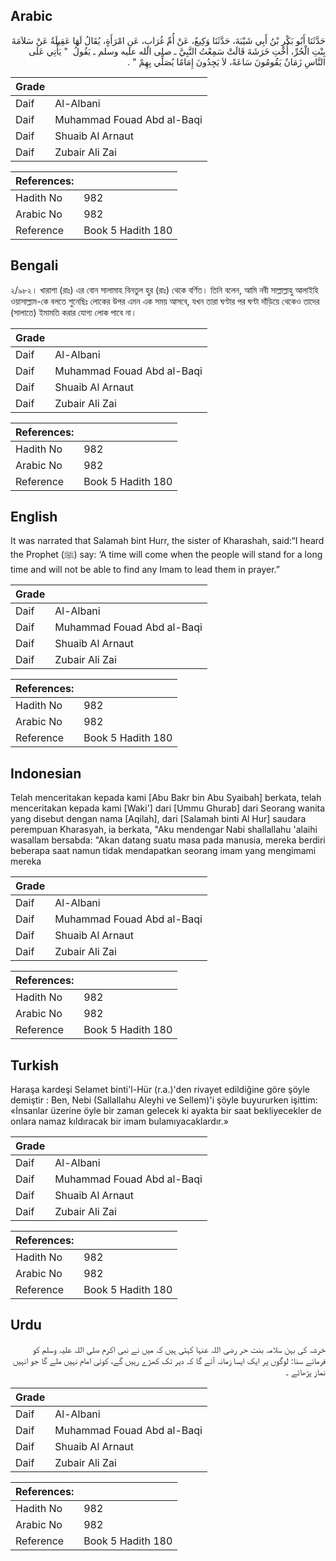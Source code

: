 ## Arabic


<div dir="rtl" lang="ar" style={{fontSize:'larger',backgroundColor:'#f8f9fa',padding:20}}>
حَدَّثَنَا أَبُو بَكْرِ بْنُ أَبِي شَيْبَةَ، حَدَّثَنَا وَكِيعٌ، عَنْ أُمِّ غُرَابٍ، عَنِ امْرَأَةٍ، يُقَالُ لَهَا عَقِيلَةُ عَنْ سَلاَمَةَ بِنْتِ الْحُرِّ، أُخْتِ خَرَشَةَ قَالَتْ سَمِعْتُ النَّبِيَّ ـ صلى الله عليه وسلم ـ يَقُولُ ‏ "‏ يَأْتِي عَلَى النَّاسِ زَمَانٌ يَقُومُونَ سَاعَةً، لاَ يَجِدُونَ إِمَامًا يُصَلِّي بِهِمْ ‏"‏ ‏.‏
</div>
<div style={{backgroundColor:'#f8f9fa',padding:20, marginBottom: 10}}><table> <thead> <tr> <th>Grade</th> <th></th> </tr> </thead> <tbody> <tr><td>Daif</td><td>Al-Albani</td></tr><tr><td>Daif</td><td>Muhammad Fouad Abd al-Baqi</td></tr><tr><td>Daif</td><td>Shuaib Al Arnaut</td></tr><tr><td>Daif</td><td>Zubair Ali Zai</td></tr></tbody></table><table> <thead> <tr> <th>References:</th> <th></th> </tr> </thead> <tbody><tr><td>Hadith No</td><td>982</td></tr><tr><td>Arabic No</td><td>982</td></tr><tr><td>Reference</td><td>Book 5 Hadith 180</td></tr></tbody></table></div>

## Bengali


<div dir="ltr" lang="bn" style={{fontSize:'larger',backgroundColor:'#f8f9fa',padding:20}}>
২/৯৮২। খারাশা (রাঃ) এর বোন সালামাহ বিনতুল হুর (রাঃ) থেকে বর্ণিত। তিনি বলেন, আমি নবী সাল্লাল্লাহু আলাইহি ওয়াসাল্লাম-কে বলতে শুনেছিঃ লোকের উপর এমন এক সময় আসবে, যখন তারা ঘণ্টার পর ঘণ্টা দাঁড়িয়ে থেকেও তাদের (সালাতে) ইমামতি করার যোগ্য লোক পাবে না।
</div>
<div style={{backgroundColor:'#f8f9fa',padding:20, marginBottom: 10}}><table> <thead> <tr> <th>Grade</th> <th></th> </tr> </thead> <tbody> <tr><td>Daif</td><td>Al-Albani</td></tr><tr><td>Daif</td><td>Muhammad Fouad Abd al-Baqi</td></tr><tr><td>Daif</td><td>Shuaib Al Arnaut</td></tr><tr><td>Daif</td><td>Zubair Ali Zai</td></tr></tbody></table><table> <thead> <tr> <th>References:</th> <th></th> </tr> </thead> <tbody><tr><td>Hadith No</td><td>982</td></tr><tr><td>Arabic No</td><td>982</td></tr><tr><td>Reference</td><td>Book 5 Hadith 180</td></tr></tbody></table></div>

## English


<div dir="ltr" lang="en" style={{fontSize:'larger',backgroundColor:'#f8f9fa',padding:20}}>
It was narrated that Salamah bint Hurr, the sister of Kharashah, said:“I heard the Prophet (ﷺ) say: ‘A time will come when the people will stand for a long time and will not be able to find any Imam to lead them in prayer.”
</div>
<div style={{backgroundColor:'#f8f9fa',padding:20, marginBottom: 10}}><table> <thead> <tr> <th>Grade</th> <th></th> </tr> </thead> <tbody> <tr><td>Daif</td><td>Al-Albani</td></tr><tr><td>Daif</td><td>Muhammad Fouad Abd al-Baqi</td></tr><tr><td>Daif</td><td>Shuaib Al Arnaut</td></tr><tr><td>Daif</td><td>Zubair Ali Zai</td></tr></tbody></table><table> <thead> <tr> <th>References:</th> <th></th> </tr> </thead> <tbody><tr><td>Hadith No</td><td>982</td></tr><tr><td>Arabic No</td><td>982</td></tr><tr><td>Reference</td><td>Book 5 Hadith 180</td></tr></tbody></table></div>

## Indonesian


<div dir="ltr" lang="id" style={{fontSize:'larger',backgroundColor:'#f8f9fa',padding:20}}>
Telah menceritakan kepada kami [Abu Bakr bin Abu Syaibah] berkata, telah menceritakan kepada kami [Waki'] dari [Ummu Ghurab] dari Seorang wanita yang disebut dengan nama [Aqilah], dari [Salamah binti Al Hur] saudara perempuan Kharasyah, ia berkata, "Aku mendengar Nabi shallallahu 'alaihi wasallam bersabda: "Akan datang suatu masa pada manusia, mereka berdiri beberapa saat namun tidak mendapatkan seorang imam yang mengimami mereka
</div>
<div style={{backgroundColor:'#f8f9fa',padding:20, marginBottom: 10}}><table> <thead> <tr> <th>Grade</th> <th></th> </tr> </thead> <tbody> <tr><td>Daif</td><td>Al-Albani</td></tr><tr><td>Daif</td><td>Muhammad Fouad Abd al-Baqi</td></tr><tr><td>Daif</td><td>Shuaib Al Arnaut</td></tr><tr><td>Daif</td><td>Zubair Ali Zai</td></tr></tbody></table><table> <thead> <tr> <th>References:</th> <th></th> </tr> </thead> <tbody><tr><td>Hadith No</td><td>982</td></tr><tr><td>Arabic No</td><td>982</td></tr><tr><td>Reference</td><td>Book 5 Hadith 180</td></tr></tbody></table></div>

## Turkish


<div dir="ltr" lang="tr" style={{fontSize:'larger',backgroundColor:'#f8f9fa',padding:20}}>
Haraşa kardeşi Selamet binti'l-Hür (r.a.)'den rivayet edildiğine göre şöyle demiştir : Ben, Nebi (Sallallahu Aleyhi ve Sellem)'i şöyle buyururken işittim: «İnsanlar üzerine öyle bir zaman gelecek ki ayakta bir saat bekliyecekler de onlara namaz kıldıracak bir imam bulamıyacaklardır.»
</div>
<div style={{backgroundColor:'#f8f9fa',padding:20, marginBottom: 10}}><table> <thead> <tr> <th>Grade</th> <th></th> </tr> </thead> <tbody> <tr><td>Daif</td><td>Al-Albani</td></tr><tr><td>Daif</td><td>Muhammad Fouad Abd al-Baqi</td></tr><tr><td>Daif</td><td>Shuaib Al Arnaut</td></tr><tr><td>Daif</td><td>Zubair Ali Zai</td></tr></tbody></table><table> <thead> <tr> <th>References:</th> <th></th> </tr> </thead> <tbody><tr><td>Hadith No</td><td>982</td></tr><tr><td>Arabic No</td><td>982</td></tr><tr><td>Reference</td><td>Book 5 Hadith 180</td></tr></tbody></table></div>

## Urdu


<div dir="rtl" lang="ur" style={{fontSize:'larger',backgroundColor:'#f8f9fa',padding:20}}>
خرشہ کی بہن سلامہ بنت حر رضی اللہ عنہا کہتی ہیں کہ میں نے نبی اکرم صلی اللہ علیہ وسلم کو فرماتے سنا: لوگوں پر ایک ایسا زمانہ آئے گا کہ دیر تک کھڑے رہیں گے، کوئی امام نہیں ملے گا جو انہیں نماز پڑھائے ۔
</div>
<div style={{backgroundColor:'#f8f9fa',padding:20, marginBottom: 10}}><table> <thead> <tr> <th>Grade</th> <th></th> </tr> </thead> <tbody> <tr><td>Daif</td><td>Al-Albani</td></tr><tr><td>Daif</td><td>Muhammad Fouad Abd al-Baqi</td></tr><tr><td>Daif</td><td>Shuaib Al Arnaut</td></tr><tr><td>Daif</td><td>Zubair Ali Zai</td></tr></tbody></table><table> <thead> <tr> <th>References:</th> <th></th> </tr> </thead> <tbody><tr><td>Hadith No</td><td>982</td></tr><tr><td>Arabic No</td><td>982</td></tr><tr><td>Reference</td><td>Book 5 Hadith 180</td></tr></tbody></table></div>
